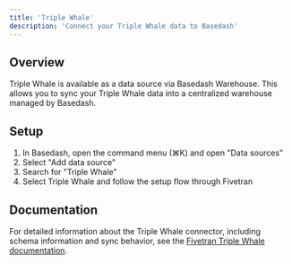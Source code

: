 ```yaml
---
title: 'Triple Whale'
description: 'Connect your Triple Whale data to Basedash'
---
```


## Overview

Triple Whale is available as a data source via Basedash Warehouse. This allows you to sync your Triple Whale data into a centralized warehouse managed by Basedash.

## Setup

1. In Basedash, open the command menu (⌘K) and open "Data sources"
2. Select "Add data source"
3. Search for "Triple Whale"
4. Select Triple Whale and follow the setup flow through Fivetran

## Documentation

For detailed information about the Triple Whale connector, including schema information and sync behavior, see the [Fivetran Triple Whale documentation](https://fivetran.com/docs/connectors/applications/triple-whale).
